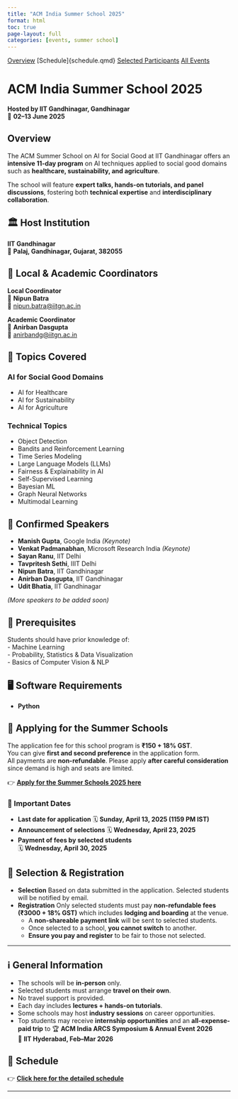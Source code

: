 ```yaml
---
title: "ACM India Summer School 2025"
format: html
toc: true
page-layout: full
categories: [events, summer school]
---
```


::: {.event-navigation}
[Overview](.active)
[Schedule]{schedule.qmd}
[Selected Participants](selected.qmd)
[All Events](../index.qmd)
:::


# ACM India Summer School 2025  
**Hosted by IIT Gandhinagar, Gandhinagar**  
📅 **02–13 June 2025**

## Overview
The ACM Summer School on AI for Social Good at IIT Gandhinagar offers an **intensive 11-day program** on AI techniques applied to social good domains such as **healthcare, sustainability, and agriculture**.  

The school will feature **expert talks, hands-on tutorials, and panel discussions**, fostering both **technical expertise** and **interdisciplinary collaboration**.

## 🏛 Host Institution
**IIT Gandhinagar**  
📍 **Palaj, Gandhinagar, Gujarat, 382055**

## 🏫 Local & Academic Coordinators
**Local Coordinator**  
👤 **Nipun Batra**  
📧 [nipun.batra@iitgn.ac.in](mailto:nipun.batra@iitgn.ac.in)  

**Academic Coordinator**  
👤 **Anirban Dasgupta**  
📧 [anirbandg@iitgn.ac.in](mailto:anirbandg@iitgn.ac.in)  

## 🎯 Topics Covered

### **AI for Social Good Domains**
- AI for Healthcare  
- AI for Sustainability  
- AI for Agriculture  

### **Technical Topics**
- Object Detection  
- Bandits and Reinforcement Learning  
- Time Series Modeling  
- Large Language Models (LLMs)  
- Fairness & Explainability in AI  
- Self-Supervised Learning  
- Bayesian ML  
- Graph Neural Networks  
- Multimodal Learning  

## 🎤 Confirmed Speakers
- **Manish Gupta**, Google India *(Keynote)*  
- **Venkat Padmanabhan**, Microsoft Research India *(Keynote)*  
- **Sayan Ranu**, IIT Delhi  
- **Tavpritesh Sethi**, IIIT Delhi  
- **Nipun Batra**, IIT Gandhinagar  
- **Anirban Dasgupta**, IIT Gandhinagar  
- **Udit Bhatia**, IIT Gandhinagar  

_(More speakers to be added soon)_

## 📖 Prerequisites
Students should have prior knowledge of:  
- Machine Learning  
- Probability, Statistics & Data Visualization  
- Basics of Computer Vision & NLP  

## 🖥 Software Requirements
- **Python**  

## 📌 Applying for the Summer Schools

The application fee for this school program is **₹150 + 18% GST**.  
You can give **first and second preference** in the application form.  
All payments are **non-refundable**. Please apply **after careful consideration** since demand is high and seats are limited.

👉 **[Apply for the Summer Schools 2025 here](https://docs.google.com/forms/d/e/1FAIpQLScsgmXp-i_895k_J4hES6e0BoO9yq3heN8fOfhLSy6hZMDp9Q/viewform)**  

### 📅 Important Dates

- **Last date for application**
  🗓️ **Sunday, April 13, 2025 (1159 PM IST)**  
- **Announcement of selections**
  🗓️ **Wednesday, April 23, 2025**  
- **Payment of fees by selected students**  
  🗓️ **Wednesday, April 30, 2025**

## 📝 Selection & Registration

- **Selection** Based on data submitted in the application. Selected students will be notified by email.  
- **Registration** Only selected students must pay **non-refundable fees (₹3000 + 18% GST)** which includes **lodging and boarding** at the venue.  
  - A **non-shareable payment link** will be sent to selected students.  
  - Once selected to a school, **you cannot switch** to another.  
  - **Ensure you pay and register** to be fair to those not selected. 

---

## ℹ️ General Information

- The schools will be **in-person** only.  
- Selected students must arrange **travel on their own**.  
- No travel support is provided.  
- Each day includes **lectures + hands-on tutorials**.  
- Some schools may host **industry sessions** on career opportunities.  
- Top students may receive **internship opportunities** and an **all-expense-paid trip** to
  🏆 **ACM India ARCS Symposium & Annual Event 2026**  
  📍 **IIT Hyderabad, Feb–Mar 2026**

## 📅 Schedule  
👉 **[Click here for the detailed schedule](schedule.qmd)**  

---
